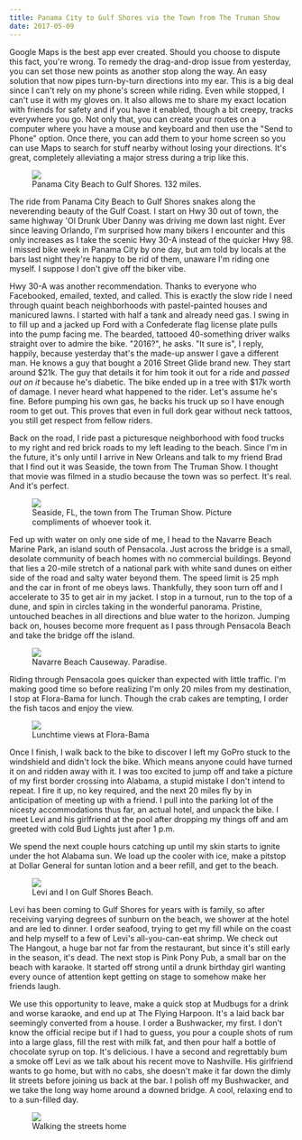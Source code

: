 ```yaml
---
title: Panama City to Gulf Shores via the Town from The Truman Show
date: 2017-05-09
---
```


Google Maps is the best app ever created. Should you choose to dispute this fact, you're wrong. To remedy the drag-and-drop issue from yesterday, you can set those new points as another stop along the way. An easy solution that now pipes turn-by-turn directions into my ear. This is a big deal since I can't rely on my phone's screen while riding. Even while stopped, I can't use it with my gloves on. It also allows me to share my exact location with friends for safety and if you have it enabled, though a bit creepy, tracks everywhere you go. Not only that, you can create your routes on a computer where you have a mouse and keyboard and then use the "Send to Phone" option. Once there, you can add them to your home screen so you can use Maps to search for stuff nearby without losing your directions. It's great, completely alleviating a major stress during a trip like this.

<figure>
  <img src="../assets/day-3.png" />
  <figcaption>Panama City Beach to Gulf Shores. 132 miles.</figcaption>
</figure>

The ride from Panama City Beach to Gulf Shores snakes along the neverending beauty of the Gulf Coast. I start on Hwy 30 out of town, the same highway 'Ol Drunk Uber Danny was driving me down last night. Ever since leaving Orlando, I'm surprised how many bikers I encounter and this only increases as I take the scenic Hwy 30-A instead of the quicker Hwy 98. I missed bike week in Panama City by one day, but am told by locals at the bars last night they're happy to be rid of them, unaware I'm riding one myself. I suppose I don't give off the biker vibe.

Hwy 30-A was another recommendation. Thanks to everyone who Facebooked, emailed, texted, and called. This is exactly the slow ride I need through quaint beach neighborhoods with pastel-painted houses and manicured lawns. I started with half a tank and already need gas. I swing in to fill up and a jacked up Ford with a Confederate flag license plate pulls into the pump facing me. The bearded, tattooed 40-something driver walks straight over to admire the bike. "2016?", he asks. "It sure is", I reply, happily, because yesterday that's the made-up answer I gave a different man. He knows a guy that bought a 2016 Street Glide brand new. They start around $21k. The guy that details it for him took it out for a ride and *passed out on it* because he's diabetic. The bike ended up in a tree with $17k worth of damage. I never heard what happened to the rider. Let's assume he's fine. Before pumping his own gas, he backs his truck up so I have enough room to get out. This proves that even in full dork gear without neck tattoos, you still get respect from fellow riders.

Back on the road, I ride past a picturesque neighborhood with food trucks to my right and red brick roads to my left leading to the beach. Since I'm in the future, it's only until I arrive in New Orleans and talk to my friend Brad that I find out it was Seaside, the town from The Truman Show. I thought that movie was filmed in a studio because the town was so perfect. It's real. And it's perfect.

<figure>
  <img src="../assets/truman-show.jpg" />
  <figcaption>
    Seaside, FL, the town from The Truman Show. Picture compliments of whoever
    took it.
  </figcaption>
</figure>

Fed up with water on only one side of me, I head to the Navarre Beach Marine Park, an island south of Pensacola. Just across the bridge is a small, desolate community of beach homes with no commercial buildings. Beyond that lies a 20-mile stretch of a national park with white sand dunes on either side of the road and salty water beyond them. The speed limit is 25 mph and the car in front of me obeys laws. Thankfully, they soon turn off and I accelerate to 35 to get air in my jacket. I stop in a turnout, run to the top of a dune, and spin in circles taking in the wonderful panorama. Pristine, untouched beaches in all directions and blue water to the horizon. Jumping back on, houses become more frequent as I pass through Pensacola Beach and take the bridge off the island.

<figure>
  <img src="../assets/paradise.jpg" />
  <figcaption>Navarre Beach Causeway. Paradise.</figcaption>
</figure>

Riding through Pensacola goes quicker than expected with little traffic. I'm making good time so before realizing I'm only 20 miles from my destination, I stop at Flora-Bama for lunch. Though the crab cakes are tempting, I order the fish tacos and enjoy the view.

<figure>
  <img src="../assets/flora-bama.jpg" />
  <figcaption>Lunchtime views at Flora-Bama</figcaption>
</figure>

Once I finish, I walk back to the bike to discover I left my GoPro stuck to the windshield and didn't lock the bike. Which means anyone could have turned it on and ridden away with it. I was too excited to jump off and take a picture of my first border crossing into Alabama, a stupid mistake I don't intend to repeat. I fire it up, no key required, and the next 20 miles fly by in anticipation of meeting up with a friend. I pull into the parking lot of the nicesty accommodations thus far, an actual hotel, and unpack the bike. I meet Levi and his girlfriend at the pool after dropping my things off and am greeted with cold Bud Lights just after 1 p.m.

We spend the next couple hours catching up until my skin starts to ignite under the hot Alabama sun. We load up the cooler with ice, make a pitstop at Dollar General for suntan lotion and a beer refill, and get to the beach.

<figure>
  <img src="../assets/levi-and-i.jpg" />
  <figcaption>Levi and I on Gulf Shores Beach.</figcaption>
</figure>

Levi has been coming to Gulf Shores for years with is family, so after receiving varying degrees of sunburn on the beach, we shower at the hotel and are led to dinner. I order seafood, trying to get my fill while on the coast and help myself to a few of Levi's all-you-can-eat shrimp. We check out The Hangout, a huge bar not far from the restaurant, but since it's still early in the season, it's dead. The next stop is Pink Pony Pub, a small bar on the beach with karaoke. It started off strong until a drunk birthday girl wanting every ounce of attention kept getting on stage to somehow make her friends laugh.

We use this opportunity to leave, make a quick stop at Mudbugs for a drink and worse karaoke, and end up at The Flying Harpoon. It's a laid back bar seemingly converted from a house. I order a Bushwacker, my first. I don't know the official recipe but if I had to guess, you pour a couple shots of rum into a large glass, fill the rest with milk fat, and then pour half a bottle of chocolate syrup on top. It's delicious. I have a second and regrettably bum a smoke off Levi as we talk about his recent move to Nashville. His girlfriend wants to go home, but with no cabs, she doesn't make it far down the dimly lit streets before joining us back at the bar. I polish off my Bushwacker, and we take the long way home around a downed bridge. A cool, relaxing end to to a sun-filled day.

<figure>
  <img src="../assets/road-home.jpg" />
  <figcaption>Walking the streets home</figcaption>
</figure>
